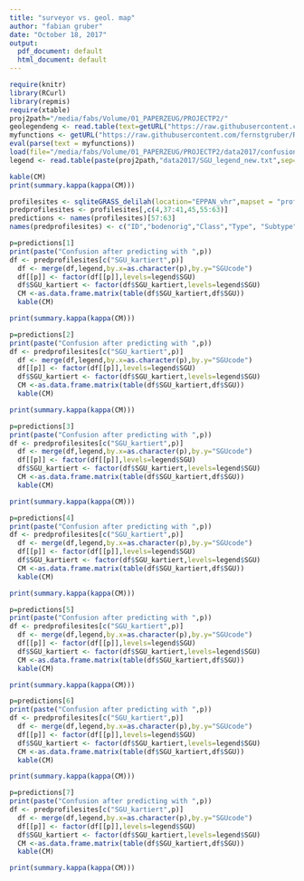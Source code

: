 ```yaml
---
title: "surveyor vs. geol. map"
author: "fabian gruber"
date: "October 18, 2017"
output:
  pdf_document: default
  html_document: default
---
```


```r
require(knitr)
library(RCurl)
library(repmis)
require(xtable)
proj2path="/media/fabs/Volume/01_PAPERZEUG/PROJECTP2/"
geolegendeng <- read.table(text=getURL("https://raw.githubusercontent.com/fernstgruber/p2/master/data2017/geolegendeng.txt"),sep="\t",header=T)
myfunctions <- getURL("https://raw.githubusercontent.com/fernstgruber/Rstuff/master/fabiansandrossitersfunctions.R", ssl.verifypeer = FALSE)
eval(parse(text = myfunctions))
load(file="/media/fabs/Volume/01_PAPERZEUG/PROJECTP2/data2017/confusionmatrixsoilprofiles.RData")
legend <- read.table(paste(proj2path,"data2017/SGU_legend_new.txt",sep=""),sep="\t",header=T)

```

```r
kable(CM)
print(summary.kappa(kappa(CM)))

```

```r
profilesites <- sqliteGRASS_delilah(location="EPPAN_vhr",mapset = "profilpunkte",vector = "paper3data_predictparentmaterial_Profilpunktemitboden_UTM")
predprofilesites <- profilesites[,c(4,37:41,45,55:63)]
predictions <- names(profilesites)[57:63]
names(predprofilesites) <- c("ID","bodenorig","Class","Type", "Subtype","variation","CARG","SGU_kartiert","SGU_gk",predictions)
```

\newpage
```r
p=predictions[1]
print(paste("Confusion after predicting with ",p))
df <- predprofilesites[c("SGU_kartiert",p)]
  df <- merge(df,legend,by.x=as.character(p),by.y="SGUcode")
  df[[p]] <- factor(df[[p]],levels=legend$SGU)
  df$SGU_kartiert <- factor(df$SGU_kartiert,levels=legend$SGU)
  CM <-as.data.frame.matrix(table(df$SGU_kartiert,df$SGU))
  kable(CM)
```

```r
print(summary.kappa(kappa(CM)))
```
\newpage
```r
p=predictions[2]
print(paste("Confusion after predicting with ",p))
df <- predprofilesites[c("SGU_kartiert",p)]
  df <- merge(df,legend,by.x=as.character(p),by.y="SGUcode")
  df[[p]] <- factor(df[[p]],levels=legend$SGU)
  df$SGU_kartiert <- factor(df$SGU_kartiert,levels=legend$SGU)
  CM <-as.data.frame.matrix(table(df$SGU_kartiert,df$SGU))
  kable(CM)
```

```r
print(summary.kappa(kappa(CM)))
```

\newpage

```r
p=predictions[3]
print(paste("Confusion after predicting with ",p))
df <- predprofilesites[c("SGU_kartiert",p)]
  df <- merge(df,legend,by.x=as.character(p),by.y="SGUcode")
  df[[p]] <- factor(df[[p]],levels=legend$SGU)
  df$SGU_kartiert <- factor(df$SGU_kartiert,levels=legend$SGU)
  CM <-as.data.frame.matrix(table(df$SGU_kartiert,df$SGU))
  kable(CM)
```

```r
print(summary.kappa(kappa(CM)))
```


\newpage
```r
p=predictions[4]
print(paste("Confusion after predicting with ",p))
df <- predprofilesites[c("SGU_kartiert",p)]
  df <- merge(df,legend,by.x=as.character(p),by.y="SGUcode")
  df[[p]] <- factor(df[[p]],levels=legend$SGU)
  df$SGU_kartiert <- factor(df$SGU_kartiert,levels=legend$SGU)
  CM <-as.data.frame.matrix(table(df$SGU_kartiert,df$SGU))
  kable(CM)
```

```r
print(summary.kappa(kappa(CM)))
```


\newpage
```r
p=predictions[5]
print(paste("Confusion after predicting with ",p))
df <- predprofilesites[c("SGU_kartiert",p)]
  df <- merge(df,legend,by.x=as.character(p),by.y="SGUcode")
  df[[p]] <- factor(df[[p]],levels=legend$SGU)
  df$SGU_kartiert <- factor(df$SGU_kartiert,levels=legend$SGU)
  CM <-as.data.frame.matrix(table(df$SGU_kartiert,df$SGU))
  kable(CM)
```

```r
print(summary.kappa(kappa(CM)))
```


\newpage
```r
p=predictions[6]
print(paste("Confusion after predicting with ",p))
df <- predprofilesites[c("SGU_kartiert",p)]
  df <- merge(df,legend,by.x=as.character(p),by.y="SGUcode")
  df[[p]] <- factor(df[[p]],levels=legend$SGU)
  df$SGU_kartiert <- factor(df$SGU_kartiert,levels=legend$SGU)
  CM <-as.data.frame.matrix(table(df$SGU_kartiert,df$SGU))
  kable(CM)
```

```r
print(summary.kappa(kappa(CM)))
```


\newpage
```r
p=predictions[7]
print(paste("Confusion after predicting with ",p))
df <- predprofilesites[c("SGU_kartiert",p)]
  df <- merge(df,legend,by.x=as.character(p),by.y="SGUcode")
  df[[p]] <- factor(df[[p]],levels=legend$SGU)
  df$SGU_kartiert <- factor(df$SGU_kartiert,levels=legend$SGU)
  CM <-as.data.frame.matrix(table(df$SGU_kartiert,df$SGU))
  kable(CM)
```

```r
print(summary.kappa(kappa(CM)))
```





